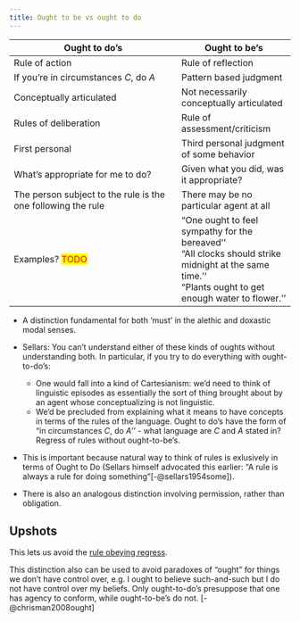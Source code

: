 ```yaml
---
title: Ought to be vs ought to do
---
```



|  Ought to do's       |  Ought to be's |
|----------------------|---------------|
|  Rule of action     | Rule of reflection |
|  If you're in circumstances $C$, do $A$ |  Pattern based judgment |
|  Conceptually articulated | Not necessarily conceptually articulated |
|  Rules of deliberation  | Rule of assessment/criticism |
|  First personal  |  Third personal judgment of some behavior |
|  What's appropriate for me to do?  | Given what you did, was it appropriate? |
|  The person subject to the rule is the one following the rule  |  There may be no particular agent at all |
|  Examples? [TODO]{style="color: red; background-color: yellow;"}  |   "One ought to feel sympathy for the bereaved''<br>"All clocks should strike midnight at the same time.''<br>"Plants ought to get enough water to flower.'' |

- A distinction fundamental for both 'must' in the alethic and doxastic modal senses.

- Sellars: You can't understand either of these kinds of oughts without understanding both. In particular, if you try to do everything with ought-to-do's:
    - One would fall into a kind of Cartesianism: we'd need to think of linguistic episodes as essentially the sort of thing brought about by an agent whose conceptualizing is not linguistic.
    - We'd be precluded from explaining what it means to have concepts in terms of the rules of the language. Ought to do's have the form of "in circumstances $C$, do $A$'' - what language are $C$ and $A$ stated in? Regress of rules without ought-to-be's.


- This is important because natural way to think of rules is exlusively in terms of Ought to Do (Sellars himself advocated this earlier: "A rule is always a rule for doing something"[-@sellars1954some]).

- There is also an analogous distinction involving permission, rather than obligation.



## Upshots
This lets us avoid the [rule obeying regress](/docs/phil/problems/ruleregress.qmd).

This distinction also can be used to avoid paradoxes of "ought" for things we don't have control over, e.g. I ought to believe such-and-such but I do not have control over my beliefs. Only ought-to-do's presuppose that one has agency to conform, while ought-to-be's do not. [-@chrisman2008ought]




